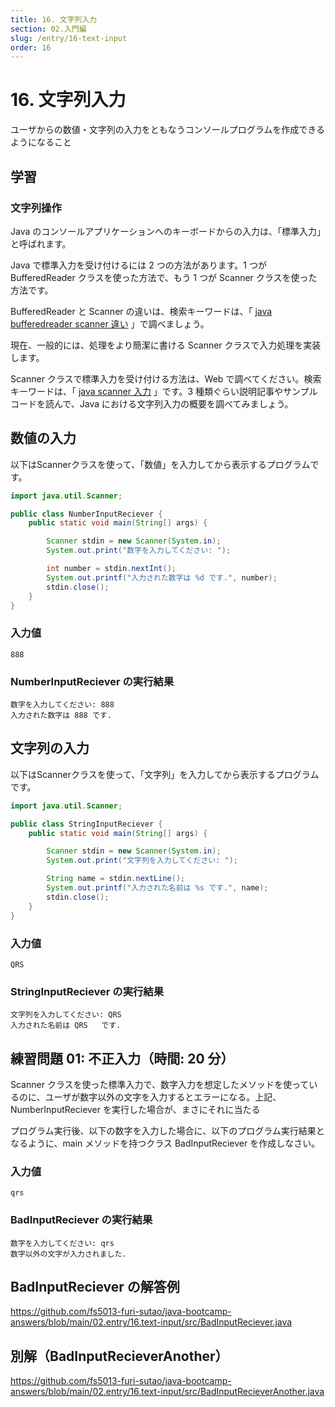 ```yaml
---
title: 16. 文字列入力
section: 02.入門編
slug: /entry/16-text-input
order: 16
---
```


# 16. 文字列入力

<p className="goal">ユーザからの数値・文字列の入力をともなうコンソールプログラムを作成できるようになること</p>

## 学習

### 文字列操作

Java のコンソールアプリケーションへのキーボードからの入力は、「標準入力」と呼ばれます。

Java で標準入力を受け付けるには 2 つの方法があります。1 つが BufferedReader クラスを使った方法で、もう 1 つが Scanner クラスを使った方法です。

BufferedReader と Scanner の違いは、検索キーワードは、「 [java bufferedreader scanner 違い](https://www.google.com/search?q=java+bufferedreader+scanner+違い) 」で調べましょう。

現在、一般的には、処理をより簡潔に書ける Scanner クラスで入力処理を実装します。

Scanner クラスで標準入力を受け付ける方法は、Web で調べてください。検索キーワードは、「 [java scanner 入力](https://www.google.com/search?q=java+scanner+入力) 」です。3 種類ぐらい説明記事やサンプルコードを読んで、Java における文字列入力の概要を調べてみましょう。

## 数値の入力

以下はScannerクラスを使って、「数値」を入力してから表示するプログラムです。

```java
import java.util.Scanner;

public class NumberInputReciever {
    public static void main(String[] args) {

        Scanner stdin = new Scanner(System.in);
        System.out.print("数字を入力してください: ");

        int number = stdin.nextInt();
        System.out.printf("入力された数字は %d です.", number);
        stdin.close();
    }
}
```

### 入力値

```
888
```

### NumberInputReciever の実行結果

```
数字を入力してください: 888
入力された数字は 888 です.
```

## 文字列の入力

以下はScannerクラスを使って、「文字列」を入力してから表示するプログラムです。

```java
import java.util.Scanner;

public class StringInputReciever {
    public static void main(String[] args) {

        Scanner stdin = new Scanner(System.in);
        System.out.print("文字列を入力してください: ");

        String name = stdin.nextLine();
        System.out.printf("入力された名前は %s です.", name);
        stdin.close();
    }
}
```

### 入力値

```
QRS
```

### StringInputReciever の実行結果

```
文字列を入力してください: QRS
入力された名前は QRS   です.
```

## 練習問題 01: 不正入力（時間: 20 分）

Scanner クラスを使った標準入力で、数字入力を想定したメソッドを使っているのに、ユーザが数字以外の文字を入力するとエラーになる。上記、NumberInputReciever を実行した場合が、まさにそれに当たる

プログラム実行後、以下の数字を入力した場合に、以下のプログラム実行結果となるように、main メソッドを持つクラス BadInputReciever を作成しなさい。

### 入力値

```
qrs
```

### BadInputReciever の実行結果

```
数字を入力してください: qrs
数字以外の文字が入力されました.
```

## BadInputReciever の解答例

https://github.com/fs5013-furi-sutao/java-bootcamp-answers/blob/main/02.entry/16.text-input/src/BadInputReciever.java

## 別解（BadInputRecieverAnother）

https://github.com/fs5013-furi-sutao/java-bootcamp-answers/blob/main/02.entry/16.text-input/src/BadInputRecieverAnother.java
